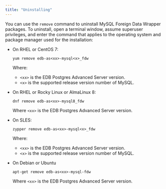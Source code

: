 ```yaml
---
title: "Uninstalling"
---
```


<div id="uninstalling_the_mysql_data_adapter" class="registered_link"></div>

You can use the `remove` command to uninstall MySQL Foreign Data Wrapper packages. To uninstall, open a terminal window, assume superuser privileges, and enter the command that applies to the operating system and package manager used for the installation:

-   On RHEL or CentOS 7:

    `yum remove edb-as<xx>-mysql<x>_fdw`

    Where:
    - `<xx>` is the EDB Postgres Advanced Server version.
    - `<x>` is the supported release version number of MySQL. 
-   On RHEL or Rocky Linux or AlmaLinux 8:

    `dnf remove edb-as<xx>-mysql8_fdw`
   
    Where `<xx>` is the EDB Postgres Advanced Server version.
-   On SLES:

    `zypper remove edb-as<xx>-mysql<x>_fdw`  

    Where:
    - `<xx>` is the EDB Postgres Advanced Server version.
    - `<x>` is the supported release version number of MySQL. 
- On Debian or Ubuntu 

    `apt-get remove edb-as<xx>-mysql-fdw`

     Where `<xx>` is the EDB Postgres Advanced Server version.
